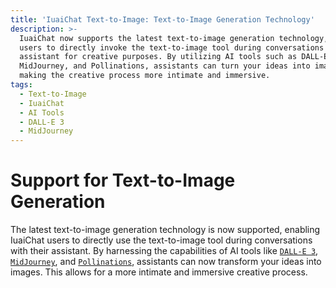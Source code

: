 ```yaml
---
title: 'IuaiChat Text-to-Image: Text-to-Image Generation Technology'
description: >-
  IuaiChat now supports the latest text-to-image generation technology, allowing
  users to directly invoke the text-to-image tool during conversations with the
  assistant for creative purposes. By utilizing AI tools such as DALL-E 3,
  MidJourney, and Pollinations, assistants can turn your ideas into images,
  making the creative process more intimate and immersive.
tags:
  - Text-to-Image
  - IuaiChat
  - AI Tools
  - DALL-E 3
  - MidJourney
---
```


# Support for Text-to-Image Generation

The latest text-to-image generation technology is now supported, enabling IuaiChat users to directly use the text-to-image tool during conversations with their assistant. By harnessing the capabilities of AI tools like [`DALL-E 3`](https://openai.com/dall-e-3), [`MidJourney`](https://www.midjourney.com/), and [`Pollinations`](https://pollinations.ai/), assistants can now transform your ideas into images. This allows for a more intimate and immersive creative process.
